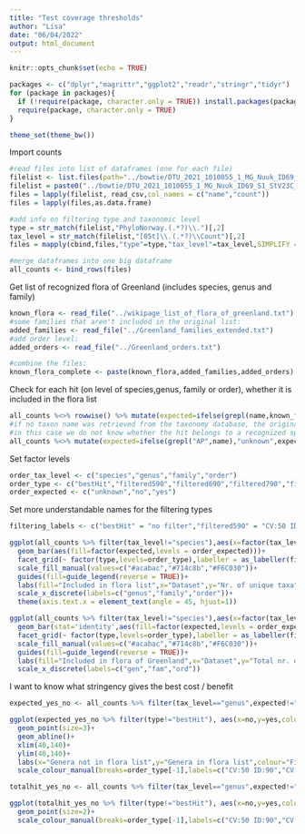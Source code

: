 ```yaml
---
title: "Test coverage thresholds"
author: "Lisa"
date: "06/04/2022"
output: html_document
---
```


```r
knitr::opts_chunk$set(echo = TRUE)
```

```r
packages <- c("dplyr","magrittr","ggplot2","readr","stringr","tidyr")
for (package in packages){
  if (!require(package, character.only = TRUE)) install.packages(package)
  require(package, character.only = TRUE)
}
```

```r
theme_set(theme_bw())
```


Import counts

```r
#read files into list of dataframes (one for each file)
filelist <- list.files(path="../bowtie/DTU_2021_1010055_1_MG_Nuuk_ID69_S1_StV23C_0_5_inf1_S0_L001/", pattern="PhyloNorway")
filelist = paste0("../bowtie/DTU_2021_1010055_1_MG_Nuuk_ID69_S1_StV23C_0_5_inf1_S0_L001/",filelist)
files = lapply(filelist, read_csv,col_names = c("name","count"))
files = lapply(files,as.data.frame)

#add info on filtering type and taxonomic level
type = str_match(filelist,"PhyloNorway.(.*?)\\.")[,2]
tax_level = str_match(filelist,"[05t]\\.(.*?)\\Count")[,2]
files = mapply(cbind,files,"type"=type,"tax_level"=tax_level,SIMPLIFY = F)

#merge dataframes into one big dataframe
all_counts <- bind_rows(files)
```

Get list of recognized flora of Greenland (includes species, genus and family)
```r
known_flora <- read_file("../wikipage_list_of_flora_of_greenland.txt")
#some families that aren't included in the original list:
added_families <- read_file("../Greenland_families_extended.txt")
#add order level:
added_orders <- read_file("../Greenland_orders.txt")

#combine the files:
known_flora_complete <- paste(known_flora,added_families,added_orders)
```

Check for each hit (on level of species,genus, family or order), whether it is included in the flora list
```r
all_counts %<>% rowwise() %>% mutate(expected=ifelse(grepl(name,known_flora_complete),"yes","no"))
#if no taxon name was retrieved from the taxonomy database, the original ID was returned.
#in this case we do not know whether the hit belongs to a recognized species
all_counts %<>% mutate(expected=ifelse(grepl("AP",name),"unknown",expected))
```

Set factor levels
```r
order_tax_level <- c("species","genus","family","order")
order_type <- c("bestHit","filtered590","filtered690","filtered790","filtered890","filtered990","filtered595","filtered695","filtered795","filtered895","filtered995")
order_expected <- c("unknown","no","yes")
```

Set more understandable names for the filtering types
```r
filtering_labels <- c("bestHit" = "no filter","filtered590" = "CV:50 ID:90","filtered690" = "CV:60 ID:90","filtered790" = "CV:70 ID:90","filtered890" = "CV:80 ID:90","filtered990" = "CV:90 ID:90","filtered595" = "CV:50 ID:95","filtered695" = "CV:60 ID:95","filtered795" = "CV:70 ID:95","filtered895" = "CV:80 ID:95","filtered995" = "CV:90 ID:95")
```

```r
ggplot(all_counts %>% filter(tax_level!="species"),aes(x=factor(tax_level,levels = order_tax_level)))+
  geom_bar(aes(fill=factor(expected,levels = order_expected)))+
  facet_grid(~ factor(type,levels=order_type),labeller = as_labeller(filtering_labels))+
  scale_fill_manual(values=c("#acabac","#714c8b","#F6C030"))+
  guides(fill=guide_legend(reverse = TRUE))+
  labs(fill="Included in flora list",x="Dataset",y="Nr. of unique taxa")+
  scale_x_discrete(labels=c("genus","family","order"))+
  theme(axis.text.x = element_text(angle = 45, hjust=1))
```

```r
ggplot(all_counts %>% filter(tax_level!="species"),aes(x=factor(tax_level,levels = order_tax_level),y=count))+
  geom_bar(stat='identity',aes(fill=factor(expected,levels = order_expected)))+
  facet_grid(~ factor(type,levels=order_type),labeller = as_labeller(filtering_labels))+
  scale_fill_manual(values=c("#acabac","#714c8b","#F6C030"))+
  guides(fill=guide_legend(reverse = TRUE))+
  labs(fill="Included in flora of Greenland",x="Dataset",y="Total nr. of hits")+
  scale_x_discrete(labels=c("gen","fam","ord"))
```
I want to know what stringency gives the best cost / benefit

```r
expected_yes_no <- all_counts %>% filter(tax_level=="genus",expected!="unknown") %>% group_by(type) %>% count(expected) %>% spread(expected,n)
```

```r
ggplot(expected_yes_no %>% filter(type!="bestHit"), aes(x=no,y=yes,colour=type))+
  geom_point(size=3)+
  geom_abline()+
  xlim(40,140)+
  ylim(40,140)+
  labs(x="Genera not in flora list",y="Genera in flora list",colour="Filtering applied")+
  scale_colour_manual(breaks=order_type[-1],labels=c("CV:50 ID:90","CV:60 ID:90","CV:70 ID:90","CV:80 ID:90","CV:90 ID:90","CV:50 ID:95","CV:60 ID:95","CV:70 ID:95","CV:80 ID:95","CV:90 ID:95"),values=c("#A3E5AC","#82C58E","#61A570","#408452","#1F6434","#A3D4E6","#84A7C5","#667AA5","#474C84","#281F63"))
```

```r
totalhit_yes_no <- all_counts %>% filter(tax_level=="genus",expected!="unknown") %>% group_by(type,expected) %>% summarise(total_hits=sum(count)) %>% spread(expected,total_hits)
```
```r
ggplot(totalhit_yes_no %>% filter(type!="bestHit"), aes(x=no,y=yes,colour=type))+
  geom_point(size=2)+
  scale_colour_manual(breaks=order_type[-1],labels=c("CV:50 ID:90","CV:60 ID:90","CV:70 ID:90","CV:80 ID:90","CV:90 ID:90","CV:50 ID:95","CV:60 ID:95","CV:70 ID:95","CV:80 ID:95","CV:90 ID:95"),values=c("#A3E5AC","#82C58E","#61A570","#408452","#1F6434","#A3D4E6","#84A7C5","#667AA5","#474C84","#281F63"))
```
